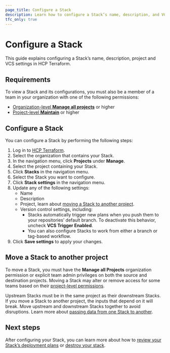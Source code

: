 ```yaml
---
page_title: Configure a Stack
description: Learn how to configure a Stack’s name, description, and VCS settings in HCP Terraform.
tfc_only: true
---
```


# Configure a Stack

This guide explains configuring a Stack’s name, description, project and VCS settings in HCP Terraform.

## Requirements

To view a Stack and its configurations, you must also be a member of a team in your organization with one of the following permissions:

* [Organization-level **Manage all projects**](/terraform/cloud-docs/users-teams-organizations/permissions#manage-all-projects) or higher  
* [Project-level **Maintain**](/terraform/cloud-docs/users-teams-organizations/permissions#maintain) or higher

## Configure a Stack

You can configure a Stack by performing the following steps:

1. Log in to [HCP Terraform](https://app.terraform.io).
1. Select the organization that contains your Stack.
1. In the navigation menu, click **Projects** under **Manage**.  
1. Select the project containing your Stack.  
1. Click **Stacks** in the navigation menu.  
1. Select the Stack you want to configure.  
1. Click **Stack settings** in the navigation menu.  
1. Update any of the following settings:  
   * Name
   * Description
   * Project, learn about [moving a Stack to another project](/terraform/cloud-docs/stacks/configure#move-a-stack-to-another-project).
   * Version control settings, including:
        * Stacks automatically trigger new plans when you push them to your repositories’ default branch. To deactivate this behavior,  uncheck **VCS Trigger Enabled**.  
        * You can also configure Stacks to work from either a branch or tag-based workflow. 
1. Click **Save settings** to apply your changes.

## Move a Stack to another project

To move a Stack, you must have the **Manage all Projects** organization permission or explicit team admin privileges on both the source and destination projects. Moving a Stack may alter or remove access for some teams based on their [project-level permissions](/terraform/cloud-docs/users-teams-organizations/permissions#project-permissions).

Upstream Stacks must be in the same project as their downstream Stacks. If you move a Stack to another project, the inputs that depend on it will break. Move upstream and downstream Stacks together to avoid disruptions. Learn more about [passing data from one Stack to another](/terraform/language/stacks/deploy/pass-data).

## Next steps

After configuring your Stack, you can learn more about how to [review your Stack’s deployment plans](/terraform/cloud-docs/stacks/deploy/plans) or [destroy your stack](/terraform/cloud-docs/stacks/destroy).
